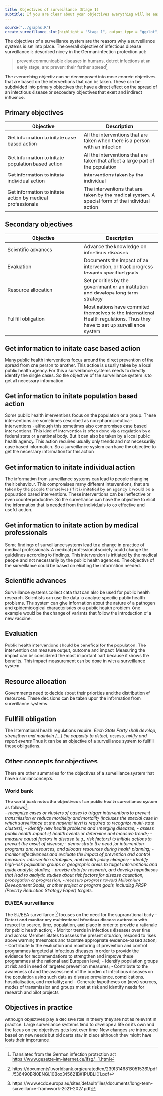 ```yaml
---
title: Objectives of surveillance (Stage 1)
subtitle: If you are clear about your objectives everything will be easier.
---
```


```r
source("../graphs.R")
create_surveillance_plot(highlight = "Stage 1", output_type = "ggplot", language = "en")
```


The objectives of a surveillance system are the reasons why a surveillance systems is set into place. The overall objective of infectious disease surveillance is described nicely in the German infection protection act: 

> prevent communicable diseases in humans, detect infections at an early stage, and prevent their further spread^[Translated from the German infection protection act [https://www.gesetze-im-internet.de/ifsg/__1.html](https://www.gesetze-im-internet.de/ifsg/__1.html)]

The overarching objectiv can be decomposed into more conrete objectives that are based on the interventions that can be taken. These can be subdivided into primary objectives that have a direct effect on the spread of an infectious disease or secondary objectives that exert and indirect influence.

## Primary objectives
|Objective|Description|Example|
|---|---|
|Get information to initate case based action| All the interventions that are taken when there is a person with an infection | guidance/quarantine/isolation |
|Get information to initate population based action| All the interventions that are taken that affect a large part of the population|lockdown/school closings |
|Get information to initate individual action| interventions taken by the individual | mask, voluntary social distancing |
|Get information to initate action by medical professionals|The interventions that are taken by the medical system. A special form of the individual action | substitute antibiotic in response to antibiotic resistance |

## Secondary objectives
|Objective|Description|Example|
|---|---|
|Scientific advances|Advance the knowledge on infectious diseases|Research of change in vaccination uptake|
|Evaluation|Documents the impact of an intervention, or track progress towards specified goals|Evaluation of a safer-sex campaign|
|Resource allocation|Set priorities by the governmant or an institution and develope long term strategy|Set up laws the reduce legionella in drinking water|
|Fullfill obligation|Most nations have commited themselves to the International Health regulations. Thus they have to set up surveillance system| Doing a polio surveillance |

## Get information to initate case based action
Many public health interventions focus around the direct prevention of the spread from one person to another. This action is usually taken by a local public health agency. For this a surveillance systems needs to directly identify the single cases. So the objective of the surveillance system is to get all necessary information. 

## Get information to initate population based action
Some public health interventions focus on the population or a group. These interventions are sometimes described as non-pharmaceutical-interventions - although this sometimes also compromises case based interventions. This kind of intervention is often done via a regulation by a federal state or a national body. But it can also be taken by a local public health agency. This action requires usually only trends and not necessariliy case based information. So a surveillance system can have the objective to get the necessary information for this action 

## Get information to initate individual action
The information from surveillance systems can lead to people changing their behaviour. This compromises many different interventions, that are taken by the people themselves (if it is initatied by an agency it would be a population based intervention). These interventions can be ineffective or even counterproductive. So the surveillance can have the objective to elicit the information that is needed from the individuals to do effective and useful action.  

## Get information to initate action by medical professionals
Some findings of surveillance systems lead to a change in practice of medical professionals. A medical professional society could change the guidelines according to findings. This intervention is initiated by the medical people and not necessarily by the public health agencies. The objective of the surveillance could be based on eliciting the information needed.


## Scientific advances
Surveillance systems collect data that can also be used for public health research. Scientists can use the data to analyse specific public health problems. The system can give information about the nature of a pathogen and epidemiological characteristics of a public health problem. One example would be the change of variants that follow the introduction of a new vaccine.

## Evaluation
Public health interventions should be benefical for the population. The intervention can measure output, outcome and impact. Measuring the impact can be considered the most important part because it shows the benefits. This impact measurement can be done in with a surveillance system.

## Resource allocation
Governments need to decide about their priorities and the distribution of resources. These decisions can be taken upon the information from surveillance systems. 

## Fullfill obligation
The International health regulations require: _Each State Party shall develop, strengthen and maintain [...] the capacity to detect, assess, notify and report events_ Thus it can be an objective of a surveillance system to fullfill these obligations.


## Other concepts for objectives
There are other summaries for the objectives of a surveillance system that have a similar concepts. 

### World bank
 The world bank notes the objectives of an public health surveillance system as follows^[https://documents1.worldbank.org/curated/en/239131468160515361/pdf/536490BRI0ENGL10Box345621B01PUBLIC1.pdf]:  
_- recognize cases or clusters of cases to trigger interventions to prevent transmission or reduce morbidity and mortality (includes the special case in which surveillance at the national level is required to recognize multi-state clusters);
- identify new health problems and emerging diseases;
- assess public health impact of health events or determine and measure trends;
- measure causal factors in disease (e.g., risk factors) to initiate actions to prevent the onset of disease;
- demonstrate the need for intervention programs and resources, and allocate resources during health planning;
- monitor effectiveness and evaluate the impact of prevention and control measures, intervention strategies, and health policy changes;
- identify high-risk population groups or geographic areas to target interventions and guide analytic studies;
- provide data for research, and develop hypotheses that lead to analytic studies about risk factors for disease causation, propagation or progression;
- measure progress toward Millennium Development Goals, or other project or program goals, including PRSP (Poverty Reduction Strategy Paper) targets._


### EU/EEA surveillance
The EU/EEA surveillance ^[https://www.ecdc.europa.eu/sites/default/files/documents/long-term-surveillance-framework-2021-2027.pdf] focuses on the need for the supranational body
- Detect and monitor any multinational infectious disease outbreaks with respect to source, time, population, and place in order to provide a rationale for public health action;
- Monitor trends in infectious diseases over time and across Member States to assess the present situation, respond to rises above warning thresholds and facilitate appropriate evidence-based action;
- Contribute to the evaluation and monitoring of prevention and control programmes targeted at infectious diseases in order to provide the evidence for recommendations to strengthen and improve these programmes at the national and European level;
- Identify population groups at risk and in need of targeted prevention measures;
- Contribute to the awareness of and the assessment of the burden of infectious diseases on the population using such data as disease prevalence, complications, hospitalisation, and mortality; and
- Generate hypotheses on (new) sources, modes of transmission and groups most at risk and identify needs for research and pilot projects

## Objectives in practice
Although objectives play a decisive role in theory they are not as relevant in practice. Large surveillance systems tend to develope a life on its own and the focus on the objectives gets lost over time. New changes are introduced based on new needs but old parts stay in place although they might have losts their importance.  
